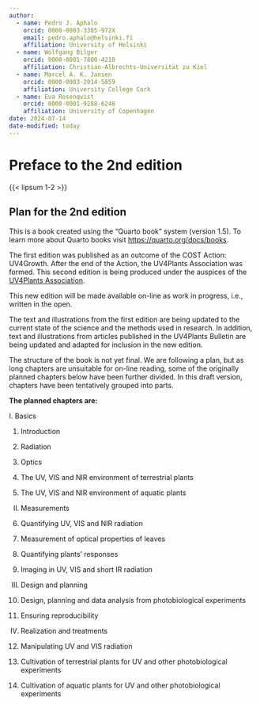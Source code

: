 ```yaml
---
author:
  - name: Pedro J. Aphalo
    orcid: 0000-0003-3385-972X
    email: pedro.aphalo@helsinki.fi
    affiliation: University of Helsinki
  - name: Wolfgang Bilger
    orcid: 0000-0001-7800-4210
    affiliation: Christian-Albrechts-Universität zu Kiel
  - name: Marcel A. K. Jansen
    orcid: 0000-0003-2014-5859
    affiliation: University College Cork
  - name: Eva Rosenqvist
    orcid: 0000-0001-9288-6248
    affiliation: University of Copenhagen
date: 2024-07-14
date-modified: today
---
```


# Preface to the 2nd edition {.unnumbered}

{{< lipsum 1-2 >}}

## Plan for the 2nd edition {.unnumbered}

::: callout-note
This is a book created using the "Quarto book" system (version 1.5). To learn more about Quarto books visit <https://quarto.org/docs/books>.
:::

The first edition was published as an outcome of the COST Action: UV4Growth. After the end of the Action, the UV4Plants Association was formed. This second edition is being produced under the auspices of the [UV4Plants Association](https://www.uv4plants.org/).

This new edition will be made available on-line as work in progress, i.e., written in the open.

The text and illustrations from the first edition are being updated to the current state of the science and the methods used in research. In addition, text and illustrations from articles published in the UV4Plants Bulletin are being updated and adapted for inclusion in the new edition.

The structure of the book is not yet final. We are following a plan, but as long chapters are unsuitable for on-line reading, some of the originally planned chapters below have been further divided. In this draft version, chapters have been tentatively grouped into parts.

**The planned chapters are:**

I. Basics

  1.  Introduction
  
  2.  Radiation
  
  3.  Optics
  
  4.  The UV, VIS and NIR environment of terrestrial plants

  5.  The UV, VIS and NIR environment of aquatic plants

II. Measurements

  6.  Quantifying UV, VIS and NIR radiation

  7.  Measurement of optical properties of leaves

  8.  Quantifying plants' responses 

  9.  Imaging in UV, VIS and short IR radiation

III. Design and planning

  10.  Design, planning and data analysis from photobiological experiments

  11.  Ensuring reproducibility
  
IV. Realization and treatments

  12.  Manipulating UV and VIS radiation

  13.  Cultivation of terrestrial plants for UV and other photobiological experiments

  14.  Cultivation of aquatic plants for UV and other photobiological experiments
